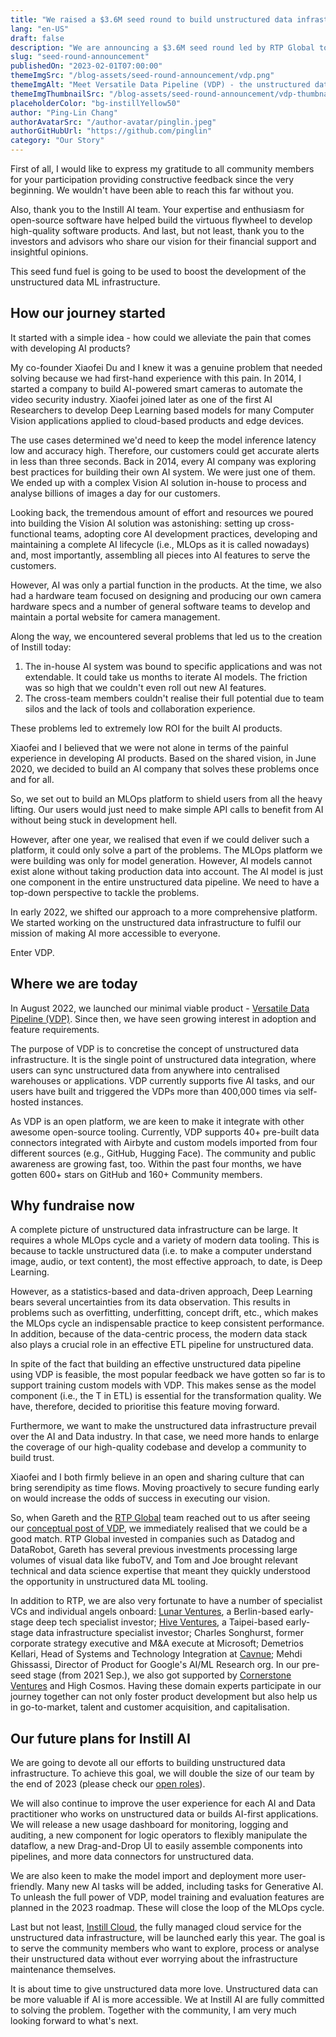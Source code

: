 ```yaml
---
title: "We raised a $3.6M seed round to build unstructured data infrastructure"
lang: "en-US"
draft: false
description: "We are announcing a $3.6M seed round led by RTP Global to boost the ML tool for unstructured data and make AI more accessible for everyone."
slug: "seed-round-announcement"
publishedOn: "2023-02-01T07:00:00"
themeImgSrc: "/blog-assets/seed-round-announcement/vdp.png"
themeImgAlt: "Meet Versatile Data Pipeline (VDP) - the unstructured data infrastructure"
themeImgThumbnailSrc: "/blog-assets/seed-round-announcement/vdp-thumbnail.png"
placeholderColor: "bg-instillYellow50"
author: "Ping-Lin Chang"
authorAvatarSrc: "/author-avatar/pinglin.jpeg"
authorGitHubUrl: "https://github.com/pinglin"
category: "Our Story"
---
```


First of all, I would like to express my gratitude to all community members for your participation providing constructive feedback since the very beginning. We wouldn't have been able to reach this far without you.

Also, thank you to the Instill AI team. Your expertise and enthusiasm for open-source software have helped build the virtuous flywheel to develop high-quality software products. And last, but not least, thank you to the investors and advisors who share our vision for their financial support and insightful opinions.

This seed fund fuel is going to be used to boost the development of the unstructured data ML infrastructure.

## How our journey started

It started with a simple idea - how could we alleviate the pain that comes with developing AI products?

My co-founder Xiaofei Du and I knew it was a genuine problem that needed solving because we had first-hand experience with this pain. In 2014, I started a company to build AI-powered smart cameras to automate the video security industry. Xiaofei joined later as one of the first AI Researchers to develop Deep Learning based models for many Computer Vision applications applied to cloud-based products and edge devices.

The use cases determined we'd need to keep the model inference latency low and accuracy high. Therefore, our customers could get accurate alerts in less than three seconds. Back in 2014, every AI company was exploring best practices for building their own AI system. We were just one of them. We ended up with a complex Vision AI solution in-house to process and analyse billions of images a day for our customers.

Looking back, the tremendous amount of effort and resources we poured into building the Vision AI solution was astonishing: setting up cross-functional teams, adopting core AI development practices, developing and maintaining a complete AI lifecycle (i.e., MLOps as it is called nowadays) and, most importantly, assembling all pieces into AI features to serve the customers.

However, AI was only a partial function in the products. At the time, we also had a hardware team focused on designing and producing our own camera hardware specs and a number of general software teams to develop and maintain a portal website for camera management.

Along the way, we encountered several problems that led us to the creation of Instill today:

1. The in-house AI system was bound to specific applications and was not extendable. It could take us months to iterate AI models. The friction was so high that we couldn't even roll out new AI features.
2. The cross-team members couldn't realise their full potential due to team silos and the lack of tools and collaboration experience.

These problems led to extremely low ROI for the built AI products.

Xiaofei and I believed that we were not alone in terms of the painful experience in developing AI products. Based on the shared vision, in June 2020, we decided to build an AI company that solves these problems once and for all.

So, we set out to build an MLOps platform to shield users from all the heavy lifting. Our users would just need to make simple API calls to benefit from AI without being stuck in development hell.

However, after one year, we realised that even if we could deliver such a platform, it could only solve a part of the problems. The MLOps platform we were building was only for model generation. However, AI models cannot exist alone without taking production data into account. The AI model is just one component in the entire unstructured data pipeline. We need to have a top-down perspective to tackle the problems.

In early 2022, we shifted our approach to a more comprehensive platform. We started working on the unstructured data infrastructure to fulfil our mission of making AI more accessible to everyone.

Enter VDP.

## Where we are today

In August 2022, we launched our minimal viable product - [Versatile Data Pipeline (VDP)](/blog/introducing-vdp/?utm_source=blog&utm_medium=link&utm_campaign=seed-round-announcement). Since then, we have seen growing interest in adoption and feature requirements.

The purpose of VDP is to concretise the concept of unstructured data infrastructure. It is the single point of unstructured data integration, where users can sync unstructured data from anywhere into centralised warehouses or applications. VDP currently supports five AI tasks, and our users have built and triggered the VDPs more than 400,000 times via self-hosted instances.

As VDP is an open platform, we are keen to make it integrate with other awesome open-source tooling. Currently, VDP supports 40+ pre-built data connectors integrated with Airbyte and custom models imported from four different sources (e.g., GitHub, Hugging Face). The community and public awareness are growing fast, too. Within the past four months, we have gotten 600+ stars on GitHub and 160+ Community members.

## Why fundraise now

A complete picture of unstructured data infrastructure can be large. It requires a whole MLOps cycle and a variety of modern data tooling. This is because to tackle unstructured data (i.e. to make a computer understand image, audio, or text content), the most effective approach, to date, is Deep Learning.

However, as a statistics-based and data-driven approach, Deep Learning bears several uncertainties from its data observation. This results in problems such as overfitting, underfitting, concept drift, etc., which makes the MLOps cycle an indispensable practice to keep consistent performance. In addition, because of the data-centric process, the modern data stack also plays a crucial role in an effective ETL pipeline for unstructured data.

In spite of the fact that building an effective unstructured data pipeline using VDP is feasible, the most popular feedback we have gotten so far is to support training custom models with VDP. This makes sense as the model component (i.e., the T in ETL) is essential for the transformation quality. We have, therefore, decided to prioritise this feature moving forward.

Furthermore, we want to make the unstructured data infrastructure prevail over the AI and Data industry. In that case, we need more hands to enlarge the coverage of our high-quality codebase and develop a community to build trust.

Xiaofei and I both firmly believe in an open and sharing culture that can bring serendipity as time flows. Moving proactively to secure funding early on would increase the odds of success in executing our vision.

So, when Gareth and the [RTP Global](https://rtp.vc) team reached out to us after seeing our [conceptual post of VDP](/blog/unstructured-data-etl/?utm_source=blog&utm_medium=link&utm_campaign=seed-round-announcement), we immediately realised that we could be a good match. RTP Global invested in companies such as Datadog and DataRobot, Gareth has several previous investments processing large volumes of visual data like fuboTV, and Tom and Joe brought relevant technical and data science expertise that meant they quickly understood the opportunity in unstructured data ML tooling.

In addition to RTP, we are also very fortunate to have a number of specialist VCs and individual angels onboard: [Lunar Ventures](https://lunar.vc), a Berlin-based early-stage deep tech specialist investor; [Hive Ventures](https://www.hiveventures.io), a Taipei-based early-stage data infrastructure specialist investor; Charles Songhurst, former corporate strategy executive and M&A execute at Microsoft; Demetrios Kellari, Head of Systems and Technology Integration at [Cavnue](https://www.cavnue.com); Mehdi Ghissassi, Director of Product for Google's AI/ML Research org. In our pre-seed stage (from 2021 Sep.), we also got supported by [Cornerstone Ventures](https://cornerstonevc.tw/en/mainpage) and High Cosmos. Having these domain experts participate in our journey together can not only foster product development but also help us in go-to-market, talent and customer acquisition, and capitalisation.

## Our future plans for Instill AI

We are going to devote all our efforts to building unstructured data infrastructure. To achieve this goal, we will double the size of our team by the end of 2023 (please check our [open roles](/career/?utm_source=blog&utm_medium=link&utm_campaign=seed-round-announcement)).

We will also continue to improve the user experience for each AI and Data practitioner who works on unstructured data or builds AI-first applications. We will release a new usage dashboard for monitoring, logging and auditing, a new component for logic operators to flexibly manipulate the dataflow, a new Drag-and-Drop UI to easily assemble components into pipelines, and more data connectors for unstructured data.

We are also keen to make the model import and deployment more user-friendly. Many new AI tasks will be added, including tasks for Generative AI. To unleash the full power of VDP, model training and evaluation features are planned in the 2023 roadmap. These will close the loop of the MLOps cycle.

Last but not least, [Instill Cloud](https://console.instill.tech/?utm_source=blog&utm_medium=link&utm_campaign=seed-round-announcement), the fully managed cloud service for the unstructured data infrastructure, will be launched early this year. The goal is to serve the community members who want to explore, process or analyse their unstructured data without ever worrying about the infrastructure maintenance themselves.

It is about time to give unstructured data more love. Unstructured data can be more valuable if AI is more accessible. We at Instill AI are fully committed to solving the problem. Together with the community, I am very much looking forward to what's next.
